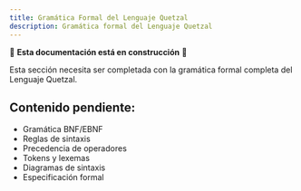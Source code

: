 ```yaml
---
title: Gramática Formal del Lenguaje Quetzal
description: Gramática formal del Lenguaje Quetzal
---
```


🚧 **Esta documentación está en construcción** 🚧

Esta sección necesita ser completada con la gramática formal completa del Lenguaje Quetzal.

## Contenido pendiente:
- Gramática BNF/EBNF
- Reglas de sintaxis
- Precedencia de operadores
- Tokens y lexemas
- Diagramas de sintaxis
- Especificación formal
